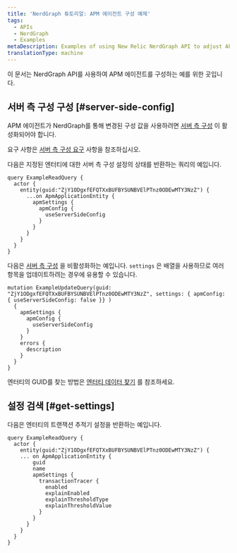 ```yaml
---
title: 'NerdGraph 튜토리얼: APM 에이전트 구성 예제'
tags:
  - APIs
  - NerdGraph
  - Examples
metaDescription: Examples of using New Relic NerdGraph API to adjust APM
translationType: machine
---
```


이 문서는 NerdGraph API를 사용하여 APM 에이전트를 구성하는 예를 위한 곳입니다.

## 서버 측 구성 구성 [#server-side-config]

APM 에이전트가 NerdGraph를 통해 변경된 구성 값을 사용하려면 [서버 측 구성](/docs/apm/agents/manage-apm-agents/configuration/server-side-agent-configuration#requirements) 이 활성화되어야 합니다.

요구 사항은 [서버 측 구성 요구](/docs/apm/agents/manage-apm-agents/configuration/server-side-agent-configuration#requirements) 사항을 참조하십시오.

다음은 지정된 엔터티에 대한 서버 측 구성 설정의 상태를 반환하는 쿼리의 예입니다.

```
query ExampleReadQuery {
  actor {
    entity(guid:"ZjY1ODgxfEFQTXxBUFBYSUNBVElPTnz0ODEwMTY3NzZ") {
      ...on ApmApplicationEntity {
        apmSettings {
          apmConfig {
            useServerSideConfig
          }
        }
      }
    }
  }
}
```

다음은 [서버 측 구성](/docs/apm/agents/manage-apm-agents/configuration/server-side-agent-configuration) 을 비활성화하는 예입니다. `settings` 은 배열을 사용하므로 여러 항목을 업데이트하려는 경우에 유용할 수 있습니다.

```
mutation ExampleUpdateQuery(guid: "ZjY1ODgxfEFQTXxBUFBYSUNBVElPTnz0ODEwMTY3NzZ", settings: { apmConfig: { useServerSideConfig: false }} )
  {
    apmSettings {
      apmConfig {
        useServerSideConfig
      }
    }
    errors {
      description
    }
  }
}
```

엔터티의 GUID를 찾는 방법은 [엔터티 데이터 찾기](/docs/new-relic-one/use-new-relic-one/core-concepts/what-entity-new-relic/#find) 를 참조하세요.

## 설정 검색 [#get-settings]

다음은 엔터티의 트랜잭션 추적기 설정을 반환하는 예입니다.

```
query ExampleReadQuery {
  actor {
    entity(guid:"ZjY1ODgxfEFQTXxBUFBYSUNBVElPTnz0ODEwMTY3NzZ") {
    ... on ApmApplicationEntity {
        guid
        name
        apmSettings {
          transactionTracer {
            enabled
            explainEnabled
            explainThresholdType
            explainThresholdValue
          }
        }
      }
    }
  }
}
```
